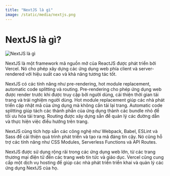 ```yaml
---
title: "NextJS là gì"
image: /static/media/nextjs.png
---
```


# NextJS là gì?

![NextJS là gì](/static/media/nextjs.png)

NextJS là một framework mã nguồn mở của ReactJS được phát triển bởi Vercel. Nó cho phép xây dựng các ứng dụng web phía client và server-rendered với hiệu suất cao và khả năng tương tác tốt.

NextJS có các tính năng như pre-rendering, hot module replacement, automatic code splitting và routing. Pre-rendering cho phép ứng dụng web được render trước khi được truy cập bởi người dùng, cải thiện thời gian tải trang và trải nghiệm người dùng. Hot module replacement giúp các nhà phát triển cập nhật mã của ứng dụng mà không cần tải lại trang. Automatic code splitting giúp tách các thành phần của ứng dụng thành các bundle nhỏ để tối ưu hóa tải trang. Routing được xây dựng sẵn để quản lý các đường dẫn và thực hiện việc điều hướng trên trang.

NextJS cũng tích hợp sẵn các công nghệ như Webpack, Babel, ESLint và Sass để cải thiện quá trình phát triển và tạo ra mã đáng tin cậy. Nó cũng hỗ trợ các tính năng như CSS Modules, Serverless Functions và API Routes.

NextJS được sử dụng rộng rãi trong các ứng dụng web lớn, từ các trang thương mại điện tử đến các trang web tin tức và giáo dục. Vercel cũng cung cấp một dịch vụ hosting để giúp các nhà phát triển triển khai và quản lý các ứng dụng NextJS của họ.
